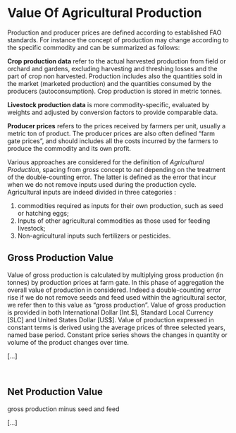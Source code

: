 # Value Of Agricultural Production 

Production and producer prices are defined according to established FAO standards. For instance the concept of production may change according to the specific commodity and can be summarized as follows: 

**Crop production data** refer to the actual harvested production from field or orchard and gardens, excluding harvesting and threshing losses and the part of crop non harvested. Production includes also the quantities sold in the market (marketed production) and the quantities consumed by the producers (autoconsumption).
Crop production is stored in metric tonnes.

**Livestock production data** is more commodity-specific, evaluated by weights and adjusted by conversion factors to provide comparable data.

**Producer prices** refers to the prices received by farmers per unit, usually a metric ton of product. The producer prices are also often defined "farm gate prices", and should includes all the costs incurred by the farmers to produce the commodity and its own profit.

Various approaches are considered for the definition of _Agricultural Production_, spacing from _gross_ concept to _net_ depending on the treatment of the double-counting error. The latter is defined as the error that incur when we do not remove inputs used during the production cycle. 
Agricultural inputs are indeed divided in three categories :

  1. commodities required as inputs for their own production, such as seed or hatching eggs;
  2. Inputs of other agricultural commodities as those used for feeding livestock;
  3. Non-agricultural inputs such fertilizers or pesticides.


## Gross Production Value 

Value of gross production is calculated by multiplying gross production (in tonnes) by production prices at farm gate. In this phase of aggregation the overall value of production in considered. Indeed a double-counting error rise if we do not remove seeds and feed used within the agricultural sector, we refer then to this value as "gross production".
Value of gross production is provided in both International Dollar [Int.\$], Standard Local Currency [SLC] and United States Dollar [US\$].
Value of production expressed in constant terms is derived using the average
prices of three selected years, named base period. Constant price series shows the changes in quantity or volume of the product changes over time.

[...] 

<br>

## Net Production Value

gross production minus seed and feed

[...]
